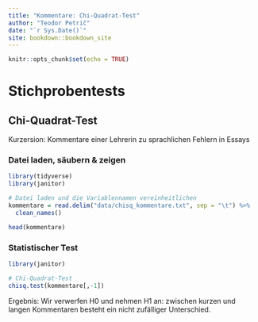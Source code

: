 ```yaml
---
title: "Kommentare: Chi-Quadrat-Test"
author: "Teodor Petrič"
date: "`r Sys.Date()`"
site: bookdown::bookdown_site
---
```


```r
knitr::opts_chunk$set(echo = TRUE)
```

# Stichprobentests
## Chi-Quadrat-Test 

Kurzersion:
Kommentare einer Lehrerin zu sprachlichen Fehlern in Essays

### Datei laden, säubern & zeigen

```r
library(tidyverse)
library(janitor)

# Datei laden und die Variablennamen vereinheitlichen
kommentare = read.delim("data/chisq_kommentare.txt", sep = "\t") %>% 
  clean_names()

head(kommentare)
```

### Statistischer Test

```r
library(janitor)

# Chi-Quadrat-Test
chisq.test(kommentare[,-1])
```

Ergebnis:
Wir verwerfen H0 und nehmen H1 an: 
zwischen kurzen und langen Kommentaren besteht ein nicht zufälliger Unterschied.
